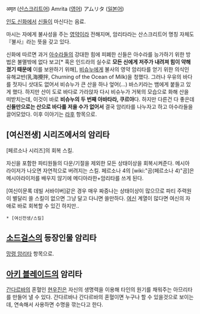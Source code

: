 अमृत ([[산스크리트어]])
Amrita ([[영어]])
アムリタ ([[일본어]])

[[인도 신화]]에서 [[신]]들이 마신다는 음료.

마시는 자에게 불사성을 주는 [[영약]]이라 전해지며, 암리타라는 산스크리트어 명칭 자체도 『불사』라는 뜻을 갖고 있다.

신화에 따르면 과거 [[아수라]]들의 강대한 힘에 피폐한 신들은 아수라를 능가하기 위한 방법은 불멸밖에 없다 보고[* 혹은 인드라의 실수로 '''모든 신에게 저주가 내려져 힘이 약해졌기 때문에''' 이를 보완하기 위해], [[비슈누]]에게 불사의 영약 암리타를 얻기 위한 의식인 유해교반(乳海攪拌, Churning of the Ocean of Milk)을 청했다.
그러나 우유의 바다를 젓자니 삿대도 없어서 비슈누가 큰 산을 하나 엎어(...) 바스키라는 뱀에게 붙들고 있게 했다. 하지만 산이 도로 바다로 가라앉자 다시 비슈누가 거북의 모습으로 화해 산을 떠받치는데, 이것이 바로 '''비슈누의 두 번째 아바타라, 쿠르야'''다.
하지만 다른건 다 좋은데 '''신들만으로는 산으로 바다를 저을 수가 없어서''' 결국 암리타를 나누자고 하고 아수라들을 끌어모았다. 이후 이야기는 [[라후]] 항목으로.


== [여신전생] 시리즈에서의 암리타 ==
[페르소나 시리즈]의 회복 스킬.

자신을 포함한 파티원들의 다운/기절을 제외한 모든 상태이상을 회복시켜준다.
메시아라이저가 나오면 자연적으로 버려지는 스킬. 페르소나 4의 [wiki:"곰(페르소나 4)"곰]은 메시아라이저를 배우지 않기에 메디아라한+암리타를 쓰게 된다.

[여신이문록 데빌 서바이버]같은 경우 매우 짜증나는 상태이상이 많으므로 파티 주력원이 별달리 쓸 스킬이 없으면 그냥 달고 다니면 쓸만하다. [[여신]] 계열이 많다면 여신의 자애로 바로 회복할 수 있긴 하지만..

 * [여신전생/스킬]

== [[소드걸스]]의 등장인물 암리타 ==
[[망령 암리타]] 항목으로.

== [[아키 블레이드]]의 암리타 ==
[[간다르바]]의 혼혈인 [[현우진]]은 자신의 생명력을 이용해 타인의 원기를 채워주는 아므리타를 만들어 낼 수 있다. 간다르바나 간다르바의 혼혈이면 누구나 할 수 있을것으로 보이는데, 연속해서 사용하면 수명을 깎는다고 한다.
